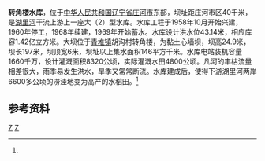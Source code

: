 {{Infobox Reservoir 
|name = 转角楼水库
|nickname =
|image = 
|image_caption = 
|map = 
|map_caption = 
|pushpin_map = China Liaoning
|pushpin_map_caption = 转角楼水库在辽宁的位置
|code =BBC16000102
|class = 大（2）型水库
|location_of_reservoir = [[辽宁省|辽宁省]][[庄河市|庄河市]]
|location_of_dam =
|inflow =湖里河、老蚕场河、老头河
|outflow =[[湖里河|湖里河]]
|catchment_area =146
|reservoir_area =624公顷
|mean_depth = 
|maximum_depth = 
|flood_level = 43.14
|normal_water_level =
|dead_water_level = 
|water_quality = 
|island = 
|maximum_storage_capacity = 1.42亿
|normal_storage_capacity =
|type_of_dam =黏土心墙坝
|elevation_of_dam =
|height_of_dam =24.9
|length_of_dam =197
|width_of_dam =6
|installed_capacity =1660千瓦
|irrigated_area =8320公顷
|start = 1958年10月
|complete = 1969年
|cost = 
|emigrate =742人
|latd = 39
|latm = 56
|lats = 15.44
|latNS =N 
|longd = 123
|longm = 8
|longs =58.12
|longEW = E
|website = 
|footnotes = <ref name="中国河湖大典">{{cite book zh |author=《[[中国河湖大典|中国河湖大典]]》编纂委员会 |title=《中国河湖大典·黑龙江、辽河卷》 |format=M |edition=1 |location=北京 |publisher=中国水利水电出版社 |date=2014年4月 |pages=335页 |id= ISBN 978-7-5170-1950-3}}</ref>
}}
'''转角楼水库'''，位于[[中华人民共和国|中华人民共和国]][[辽宁省|辽宁省]][[庄河市|庄河市]]东部，坝址距庄河市区40千米，是[[湖里河|湖里河]]干流上游上一座大（2）型水库。水库工程于1958年10月开始兴建，1960年停工，1968年续建，1969年开始蓄水。水库设计洪水位43.14米，相应库容1.42亿立方米。大坝位于[[青堆镇|青堆镇]]胡沟村转角楼，为黏土心墙坝，坝高24.9米，坝长197米，坝顶宽6米，坝址以上集水面积146平方千米。水库电站装机容量1660千万，设计灌溉面积8320公顷，实际灌溉水田4800公顷。凡河的丰枯流量相差很大，雨季易发生洪水，旱季又常常断流。水库建成后，使得下游湖里河两岸6600多公顷的涝洼地变为高产的水稻田。<ref name="中国河湖大典"/>

==参考资料==
{{reflist}}
[[Category:辽宁水库|Z]]
[[Category:庄河市|Z]]